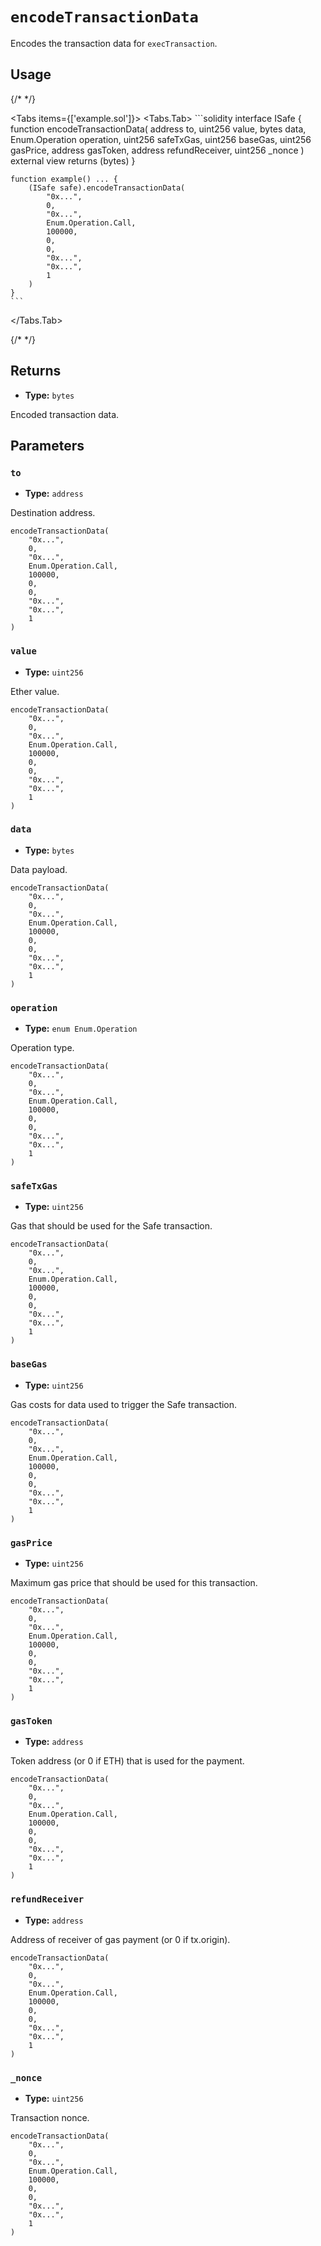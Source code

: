 
# `encodeTransactionData`

Encodes the transaction data for `execTransaction`.

## Usage

{/* <!-- vale off --> */}

<Tabs items={['example.sol']}>
  <Tabs.Tab>
    ```solidity
    interface ISafe {
        function encodeTransactionData(
            address to,
            uint256 value,
            bytes data,
            Enum.Operation operation,
            uint256 safeTxGas,
            uint256 baseGas,
            uint256 gasPrice,
            address gasToken,
            address refundReceiver,
            uint256 _nonce
        ) external view returns (bytes)
    }

    function example() ... {
        (ISafe safe).encodeTransactionData(
            "0x...",
            0,
            "0x...",
            Enum.Operation.Call,
            100000,
            0,
            0,
            "0x...",
            "0x...",
            1
        )
    }
    ```
  </Tabs.Tab>
</Tabs>

{/* <!-- vale on --> */}

## Returns

- **Type:** `bytes`

Encoded transaction data.

## Parameters

### `to`
- **Type:** `address`

Destination address.

```solidity focus=2
encodeTransactionData(
    "0x...",
    0,
    "0x...",
    Enum.Operation.Call,
    100000,
    0,
    0,
    "0x...",
    "0x...",
    1
)
```

### `value`
- **Type:** `uint256`

Ether value.

```solidity focus=3
encodeTransactionData(
    "0x...",
    0,
    "0x...",
    Enum.Operation.Call,
    100000,
    0,
    0,
    "0x...",
    "0x...",
    1
)
```

### `data`
- **Type:** `bytes`

Data payload.

```solidity focus=4
encodeTransactionData(
    "0x...",
    0,
    "0x...",
    Enum.Operation.Call,
    100000,
    0,
    0,
    "0x...",
    "0x...",
    1
)
```

### `operation`
- **Type:** `enum Enum.Operation`

Operation type.

```solidity focus=5
encodeTransactionData(
    "0x...",
    0,
    "0x...",
    Enum.Operation.Call,
    100000,
    0,
    0,
    "0x...",
    "0x...",
    1
)
```

### `safeTxGas`
- **Type:** `uint256`

Gas that should be used for the Safe transaction.

```solidity focus=6
encodeTransactionData(
    "0x...",
    0,
    "0x...",
    Enum.Operation.Call,
    100000,
    0,
    0,
    "0x...",
    "0x...",
    1
)
```

### `baseGas`
- **Type:** `uint256`

Gas costs for data used to trigger the Safe transaction.

```solidity focus=7
encodeTransactionData(
    "0x...",
    0,
    "0x...",
    Enum.Operation.Call,
    100000,
    0,
    0,
    "0x...",
    "0x...",
    1
)
```

### `gasPrice`
- **Type:** `uint256`

Maximum gas price that should be used for this transaction.

```solidity focus=8
encodeTransactionData(
    "0x...",
    0,
    "0x...",
    Enum.Operation.Call,
    100000,
    0,
    0,
    "0x...",
    "0x...",
    1
)
```

### `gasToken`
- **Type:** `address`

Token address (or 0 if ETH) that is used for the payment.

```solidity focus=9
encodeTransactionData(
    "0x...",
    0,
    "0x...",
    Enum.Operation.Call,
    100000,
    0,
    0,
    "0x...",
    "0x...",
    1
)
```

### `refundReceiver`
- **Type:** `address`

Address of receiver of gas payment (or 0 if tx.origin).

```solidity focus=10
encodeTransactionData(
    "0x...",
    0,
    "0x...",
    Enum.Operation.Call,
    100000,
    0,
    0,
    "0x...",
    "0x...",
    1
)
```

### `_nonce`
- **Type:** `uint256`

Transaction nonce.

```solidity focus=11
encodeTransactionData(
    "0x...",
    0,
    "0x...",
    Enum.Operation.Call,
    100000,
    0,
    0,
    "0x...",
    "0x...",
    1
)
```
